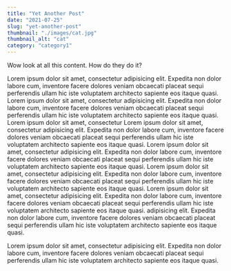 ```yaml
---
title: "Yet Another Post"
date: "2021-07-25"
slug: "yet-another-post"
thumbnail: "./images/cat.jpg"
thumbnail_alt: "cat"
category: "category1"
---
```


Wow look at all this content. How do they do it?

Lorem ipsum dolor sit amet, consectetur adipisicing elit. Expedita non dolor labore cum, inventore facere dolores veniam obcaecati placeat sequi perferendis ullam hic iste voluptatem architecto sapiente eos itaque quasi.
Lorem ipsum dolor sit amet, consectetur adipisicing elit. Expedita non dolor labore cum, inventore facere dolores veniam obcaecati placeat sequi perferendis ullam hic iste voluptatem architecto sapiente eos itaque quasi.
Lorem ipsum dolor sit amet, consectetur
Lorem ipsum dolor sit amet, consectetur adipisicing elit. Expedita non dolor labore cum, inventore facere dolores veniam obcaecati placeat sequi perferendis ullam hic iste voluptatem architecto sapiente eos itaque quasi.
Lorem ipsum dolor sit amet, consectetur adipisicing elit. Expedita non dolor labore cum, inventore facere dolores veniam obcaecati placeat sequi perferendis ullam hic iste voluptatem architecto sapiente eos itaque quasi.
Lorem ipsum dolor sit amet, consectetur adipisicing elit. Expedita non dolor labore cum, inventore facere dolores veniam obcaecati placeat sequi perferendis ullam hic iste voluptatem architecto sapiente eos itaque quasi.
Lorem ipsum dolor sit amet, consectetur adipisicing elit. Expedita non dolor labore cum, inventore facere dolores veniam obcaecati placeat sequi perferendis ullam hic iste voluptatem architecto sapiente eos itaque quasi.
 adipisicing elit. Expedita non dolor labore cum, inventore facere dolores veniam obcaecati placeat sequi perferendis ullam hic iste voluptatem architecto sapiente eos itaque quasi.

Lorem ipsum dolor sit amet, consectetur adipisicing elit. Expedita non dolor labore cum, inventore facere dolores veniam obcaecati placeat sequi perferendis ullam hic iste voluptatem architecto sapiente eos itaque quasi.


